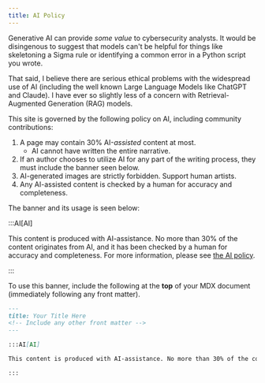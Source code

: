 ```yaml
---
title: AI Policy
---
```


Generative AI can provide *some value* to cybersecurity analysts. It would be disingenous to suggest that models can't be helpful for things like skeletoning a Sigma rule or identifying a common error in a Python script you wrote.

That said, I believe there are serious ethical problems with the widespread use of AI (including the well known Large Language Models like ChatGPT and Claude). I have ever so slightly less of a concern with Retrieval-Augmented Generation (RAG) models.

This site is governed by the following policy on AI, including community contributions:

1. A page may contain 30% AI-*assisted* content at most.
    - AI cannot have written the entire narrative.
2. If an author chooses to utilize AI for any part of the writing process, they must include the banner seen below.
3. AI-generated images are strictly forbidden. Support human artists.
4. Any AI-assisted content is checked by a human for accuracy and completeness.

The banner and its usage is seen below:

:::AI[AI]

This content is produced with AI-assistance. No more than 30% of the content originates from AI, and it has been checked by a human for accuracy and completeness. For more information, please see [the AI policy](docs/ai-policy.mdx).

:::

To use this banner, include the following at the **top** of your MDX document (immediately following any front matter).

```markdown
---
title: Your Title Here
<!-- Include any other front matter -->
---

:::AI[AI]

This content is produced with AI-assistance. No more than 30% of the content originates from AI, and it has been checked by a human for accuracy and completeness. For any concerns, please see [the AI policy](docs/ai-policy.mdx).

:::
```